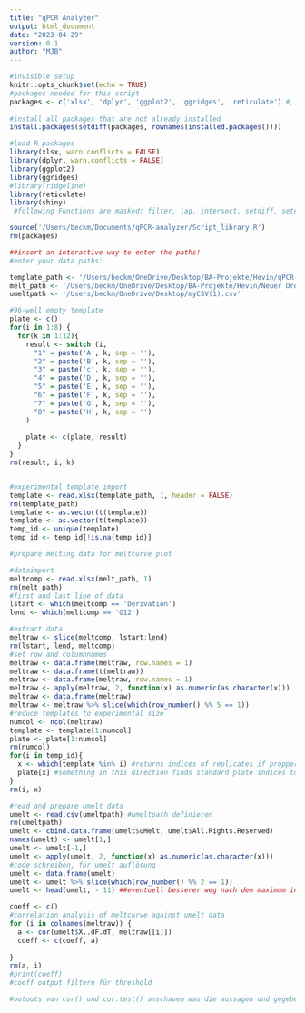 ```yaml
---
title: "qPCR Analyzer"
output: html_document
date: "2023-04-29"
version: 0.1
author: "MJB"
---
```


```r
#invisible setup
knitr::opts_chunk$set(echo = TRUE)
#packages needed for this script
packages <- c('xlsx', 'dplyr', 'ggplot2', 'ggridges', 'reticulate') #, 'remotes'
  
#install all packages that are not already installed
install.packages(setdiff(packages, rownames(installed.packages())))

#load R packages
library(xlsx, warn.conflicts = FALSE)
library(dplyr, warn.conflicts = FALSE)
library(ggplot2)
library(ggridges)
#library(ridgeline)
library(reticulate)
library(shiny)
 #following Functions are masked: filter, lag, intersect, setdiff, setequal, union (NEEDS TO BE UPDATED!!!)

source('/Users/beckm/Documents/qPCR-analyzer/Script_library.R')
rm(packages)
```

```r
##insert an interactive way to enter the paths!
#enter your data paths:

template_path <- '/Users/beckm/OneDrive/Desktop/BA-Projekte/Hevin/qPCR-Template.xlsx' #before you run the script, enter your datapath here
melt_path <- '/Users/beckm/OneDrive/Desktop/BA-Projekte/Hevin/Neuer Ordner/qCHS1PrimerConcOptim_chartmelt2.xlsx'
umeltpath <- '/Users/beckm/OneDrive/Desktop/myCSV(1).csv'


```

```r
#96-well empty template
plate <- c()
for(i in 1:8) {
  for(k in 1:12){
    result <- switch (i,
      "1" = paste('A', k, sep = ''),
      "2" = paste('B', k, sep = ''),
      "3" = paste('c', k, sep = ''),
      "4" = paste('D', k, sep = ''),
      "5" = paste('E', k, sep = ''),
      "6" = paste('F', k, sep = ''),
      "7" = paste('G', k, sep = ''),
      "8" = paste('H', k, sep = '')
    )
    
    plate <- c(plate, result)
  }
}
rm(result, i, k)


#experimental template import
template <- read.xlsx(template_path, 1, header = FALSE)
rm(template_path)
template <- as.vector(t(template))
template <- as.vector(t(template))
temp_id <- unique(template)
temp_id <- temp_id[!is.na(temp_id)]

```



```r
#prepare melting data for meltcurve plot

#dataimport
meltcomp <- read.xlsx(melt_path, 1)
rm(melt_path)
#first and last line of data
lstart <- which(meltcomp == 'Derivation')
lend <- which(meltcomp == 'G12')

#extract data
meltraw <- slice(meltcomp, lstart:lend)
rm(lstart, lend, meltcomp)
#set row and columnnames
meltraw <- data.frame(meltraw, row.names = 1)
meltraw <- data.frame(t(meltraw))
meltraw <- data.frame(meltraw, row.names = 1)
meltraw <- apply(meltraw, 2, function(x) as.numeric(as.character(x)))
meltraw <- data.frame(meltraw)
meltraw <- meltraw %>% slice(which(row_number() %% 5 == 1))
#reduce templates to experimental size
numcol <- ncol(meltraw)
template <- template[1:numcol]
plate <- plate[1:numcol]
rm(numcol)
for(i in temp_id){
  x <- which(template %in% i) #returns indices of replicates if propper named in template
  plate[x] #something in this direction finds standard plate indices to group replicates
}
rm(i, x)

#read and prepare umelt data
umelt <- read.csv(umeltpath) #umeltpath definieren
rm(umeltpath)
umelt <- cbind.data.frame(umelt$uMelt, umelt$All.Rights.Reserved) 
names(umelt) <- umelt[1,]
umelt <- umelt[-1,]
umelt <- apply(umelt, 2, function(x) as.numeric(as.character(x)))
#code schreiben, für umelt auflösung
umelt <- data.frame(umelt)
umelt <- umelt %>% slice(which(row_number() %% 2 == 1))
umelt <- head(umelt, - 11) ##eventuell besserer weg nach dem maximum in meltraw zu suchen und diesen wert zu benutzen
```

```r

coeff <- c()
#correlation analysis of meltcurve against umelt data
for (i in colnames(meltraw)) {
  a <- cor(umelt$X..dF.dT, meltraw[[i]])
  coeff <- c(coeff, a)
  
}
rm(a, i)
#print(coeff)
#coeff output filtern für threshold

#outouts von cor() und cor.test() anschauen was die aussagen und gegebenenfalls besseren test suchen.


```










